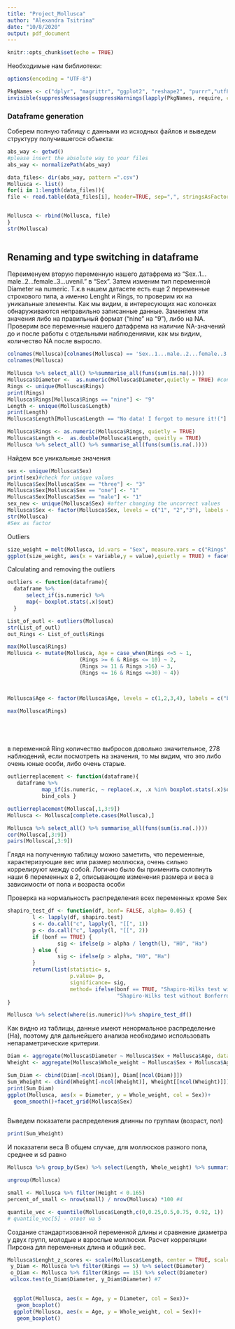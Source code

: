 ```yaml
---
title: "Project_Mollusca"
author: "Alexandra Tsitrina"
date: "10/8/2020"
output: pdf_document
---
```


```r
knitr::opts_chunk$set(echo = TRUE)
```
Необходимые нам библиотеки:
```r
options(encoding = "UTF-8")

PkgNames <- c("dplyr", "magrittr", "ggplot2", "reshape2", "purrr","utf8")
invisible(suppressMessages(suppressWarnings(lapply(PkgNames, require, character.only = T))))


```

### Dataframe generation ###
Соберем полную таблицу с данными из исходных файлов и выведем структуру получившегося объекта:

```r
abs_way <- getwd()
#please insert the absolute way to your files
abs_way <- normalizePath(abs_way)

data_files<- dir(abs_way, pattern =".csv")
Mollusca <- list()
for(i in 1:length(data_files)){
file <- read.table(data_files[i], header=TRUE, sep=",", stringsAsFactors=TRUE)


Mollusca <- rbind(Mollusca, file)
}
str(Mollusca)
    
```

## Renaming and type switching in dataframe ###
Переименуем вторую переменную нашего датафрема из "Sex..1...male..2...female..3...uvenil." в "Sex". Затем изменим тип переменной Diameter на numeric. Т.к.в нашем датасете есть еще 2 переменные строкового типа, а именно Lenght и Rings, то проверим их на уникальные элементы. Как мы видим, в интересующих нас колонках обнаруживаются неправильно записанные данные. Заменяем эти значения либо на правильный формат ("nine" на "9"), либо на NA. Проверим все переменные нашего датафрема на наличие NA-значений до и после работы с отдельными наблюдениями, как мы видим, количество NA после выросло.

```r
colnames(Mollusca)[colnames(Mollusca) == 'Sex..1...male..2...female..3...uvenil.'] <- 'Sex'
colnames(Mollusca)

Mollusca %>% select_all() %>%summarise_all(funs(sum(is.na(.))))
Mollusca$Diameter <-  as.numeric(Mollusca$Diameter,quietly = TRUE) #convert  in numeric type
Rings <- unique(Mollusca$Rings)
print(Rings)
Mollusca$Rings[Mollusca$Rings == "nine"] <- "9"
Length <- unique(Mollusca$Length)
print(Length)
Mollusca$Length[Mollusca$Length == "No data! I forgot to mesure it!("] <- NA

Mollusca$Rings <- as.numeric(Mollusca$Rings, quietly = TRUE)
Mollusca$Length <-  as.double(Mollusca$Length, queitly = TRUE)
Mollusca %>% select_all() %>% summarise_all(funs(sum(is.na(.))))

```
Найдем все уникальные значения 



```r
sex <- unique(Mollusca$Sex)
print(sex)#check for unique values
Mollusca$Sex[Mollusca$Sex == "three"] <- "3" 
Mollusca$Sex[Mollusca$Sex == "one"] <- "1"
Mollusca$Sex[Mollusca$Sex == "male"] <- "1"
sex_new <- unique(Mollusca$Sex) #after changing the uncorrect values
Mollusca$Sex <- factor(Mollusca$Sex, levels = c("1", "2","3"), labels = c("Male", "Female", "Uvenile"))
str(Mollusca)
#Sex as factor

```

Outliers

```r
size_weight = melt(Mollusca, id.vars = "Sex", measure.vars = c("Rings","Length", "Diameter", "Height", "Whole_weight", "Shucked_weight", "Viscera_weight", "Shell_weight"), quietly = TRUE)
ggplot(size_weight, aes(x = variable,y = value),quietly = TRUE) + facet_wrap(~variable, scale="free") + geom_boxplot(aes(fill = variable), size = 1)+ labs( y = "value", x = NULL) + theme(axis.text.x = element_text(angle=0, hjust=1, vjust=0.5)) 

```
Calculating and removing the outliers

```r

outliers <- function(dataframe){
  dataframe %>%
      select_if(is.numeric) %>% 
      map(~ boxplot.stats(.x)$out)
  }

List_of_outl <- outliers(Mollusca)
str(List_of_outl)
out_Rings <- List_of_outl$Rings

max(Mollusca$Rings)
Mollusca <- mutate(Mollusca, Age = case_when(Rings <=5 ~ 1,
                       (Rings >= 6 & Rings <= 10) ~ 2,
                       (Rings >= 11 & Rings >16) ~ 3,
                       (Rings <= 16 & Rings <=30) ~ 4))
                        


Mollusca$Age <- factor(Mollusca$Age, levels = c(1,2,3,4), labels = c("baby", "young", "teen","adult"))

max(Mollusca$Rings)






```
в переменной Ring количество выбросов довольно значительное, 278 наблюдений, если посмотреть на значения, то мы видим, что это либо очень юные особи, либо очень старые.

```r
outlierreplacement <- function(dataframe){
   dataframe %>%          
           map_if(is.numeric, ~ replace(.x, .x %in% boxplot.stats(.x)$out, NA)) %>%
           bind_cols }

outlierreplacement(Mollusca[,1,3:9])
Mollusca <- Mollusca[complete.cases(Mollusca),]

Mollusca %>% select_all() %>% summarise_all(funs(sum(is.na(.))))
cor(Mollusca[,3:9])
pairs(Mollusca[,3:9])
``` 
Глядя на полученную таблицу можно заметить, что переменные, характеризующие вес или размер моллюска, очень сильно коррелируют между собой. Логично было бы применить схлопнуть наши 6 переменных в 2, описывающие изменения размера и веса в зависимости от пола и возраста особи

Проверка на нормальность распределения всех переменных кроме Sex
```r
shapiro_test_df <- function(df, bonf= FALSE, alpha= 0.05) {
        l <- lapply(df, shapiro.test)
        s <- do.call("c", lapply(l, "[[", 1))
        p <- do.call("c", lapply(l, "[[", 2))
        if (bonf == TRUE) {
                sig <- ifelse(p > alpha / length(l), "H0", "Ha")
        } else {
                sig <- ifelse(p > alpha, "H0", "Ha")
        }
        return(list(statistic= s,
                    p.value= p,
                    significance= sig,
                    method= ifelse(bonf == TRUE, "Shapiro-Wilks test with Bonferroni Correction",
                                   "Shapiro-Wilks test without Bonferroni Correction")))
}

Mollusca %>% select(where(is.numeric))%>% shapiro_test_df()
```

Как видно из таблицы, данные имеют ненормальное распределение (Ha), поэтому для дальнейшего анализа необходимо использовать непараметрические критерии.
```r

Diam <- aggregate(Mollusca$Diameter ~ Mollusca$Sex + Mollusca$Age, data = Mollusca, function(x) c (mean = mean(x),median = median(x),sd = sd(x),first_quantile = quantile(x,0.25),third_quantile = quantile(x,0.75)))
Wheight <- aggregate(Mollusca$Whole_weight ~ Mollusca$Sex + Mollusca$Age, data = Mollusca, function(x) c (mean = mean(x),median = median(x),sd = sd(x),first_quantile = quantile(x,0.25),third_quantile = quantile(x,0.75)))

Sum_Diam <- cbind(Diam[-ncol(Diam)], Diam[[ncol(Diam)]])
Sum_Wheight <- cbind(Wheight[-ncol(Wheight)], Wheight[[ncol(Wheight)]])
print(Sum_Diam)
ggplot(Mollusca, aes(x = Diameter, y = Whole_weight, col = Sex))+
  geom_smooth()+facet_grid(Mollusca$Sex)



```
Выведем показатели распределения длинны по группам (возраст, пол)
```r
print(Sum_Wheight)
```
И показатели веса
 В общем случае, для моллюсков разного пола, среднее и sd равно
```r
Mollusca %>% group_by(Sex) %>% select(Length, Whole_weight) %>% summarise_each(funs(mean, sd)) # 3

ungroup(Mollusca)

small <- Mollusca %>% filter(Height < 0.165)
percent_of_small <- nrow(small) / nrow(Mollusca) *100 #4

quantile_vec <- quantile(Mollusca$Length,c(0,0.25,0.5,0.75, 0.92, 1))
# quantile_vec[5] - ответ на 5

```
 Создание стандартизованной переменной длины и сравнение диаметра у двух групп, молодые и взрослые моллюски. Расчет корреляции Пирсона для переменных длина и общий вес. 
 
 
```r
Mollusca$Lenght_z_scores <- scale(Mollusca$Length, center = TRUE, scale = TRUE) #6
 y_Diam <- Mollusca %>% filter(Rings == 5) %>% select(Diameter) 
 o_Diam <- Mollusca %>% filter(Rings == 15) %>% select(Diameter) 
 wilcox.test(o_Diam$Diameter, y_Diam$Diameter) #7
 

  ggplot(Mollusca, aes(x = Age, y = Diameter, col = Sex))+
   geom_boxplot()
  ggplot(Mollusca, aes(x = Age, y = Whole_weight, col = Sex))+
   geom_boxplot()
  

 
  

 

```

```r



```
